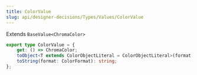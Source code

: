 ```yaml
---
title: ColorValue
slug: api/designer-decisions/Types/Values/ColorValue
---
```


Extends `BaseValue<ChromaColor>`

```ts
export type ColorValue = {
    get: () => ChromaColor;
    toObject<T extends ColorObjectLiteral = ColorObjectLiteral>(format: ColorFormat): T;
    toString(format: ColorFormat): string;
};
```
